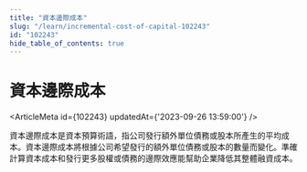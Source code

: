```yaml
---
title: "資本邊際成本"
slug: "/learn/incremental-cost-of-capital-102243"
id: "102243"
hide_table_of_contents: true
---
```



# 資本邊際成本

<ArticleMeta id={102243} updatedAt={'2023-09-26 13:59:00'} />
<div className='border-solid border-b border-t-0 my-4 border-[var(--ifm-color-gray-300)]' />

資本邊際成本是資本預算術語，指公司發行額外單位債務或股本所產生的平均成本。資本邊際成本將根據公司希望發行的額外單位債務或股本的數量而變化。準確計算資本成本和發行更多股權或債務的邊際效應能幫助企業降低其整體融資成本。
